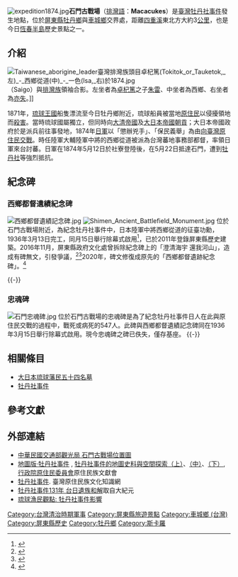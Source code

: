 {{coord|22.1112969|N|120.7606181|E|format=dms|display=title|scale:100000}}
[[File:expedition1874.jpg|thumb]]'''石門古戰場'''（[[排灣語|排灣語]]：'''Macacukes'''）是[[臺灣|臺灣]][[牡丹社事件|牡丹社事件]]發生地點，位於[[屏東縣|屏東縣]][[牡丹鄉|牡丹鄉]]與[[車城鄉_(臺灣)|車城鄉]]交界處，距離[[四重溪|四重溪]]東北方大約3[[公里|公里]]，也是今日[[恆春半島|恆春半島]]歷史景點之一。

== 介紹 ==
[[File:Taiwanese_aborigine_leader臺灣排灣族頭目卓杞篤(Tokitok_or_Tauketok,_左)_-_西鄉從道(中)_-_一色(Isa,_右)於1874.jpg|thumb]]（Saigo）與[[排灣族|排灣族]]領袖合影。左坐者為[[卓杞篤|卓杞篤]]之子[[朱雷|朱雷]]、中坐者為西鄉、右坐者為[[亦失|亦失]]。]]

1871年，[[琉球王國|琉球王國]]船隻漂流至今日牡丹鄉附近，琉球船員被當地[[台灣原住民|原住民]]以侵擾領地而[[八瑤灣事件|殺害]]。當時琉球國屬獨立，但同時向[[大清帝國|大清帝國]]及[[大日本帝國|大日本帝國]][[朝貢|朝貢]]；大日本帝國政府於是派兵前往事發地，1874年[[日軍|日軍]]以「懲辦兇手」、「保民義舉」為由[[牡丹社事件|向臺灣原住民交戰]]。時任陸軍大輔陸軍中將的西鄉從道被派為台灣蕃地事務部都督，率領日軍來台討蕃。日軍在1874年5月12日於社寮登陸後，在5月22日抵達石門，遭到[[牡丹社|牡丹社]]等強烈抵抗。

== 紀念碑 ==
=== 西鄉都督遺績紀念碑 ===
{{main|西鄉都督遺蹟紀念碑}} 
[[File:西鄉都督遺績記念碑.jpg|thumb]]
[[File:Shimen_Ancient_Battlefield_Monument.jpg|thumb]]
位於石門古戰場附近，為紀念牡丹社事件中，日本陸軍中將西鄉從道的征臺功勳，1936年3月13日完工，同月15日舉行除幕式啟用<ref name=":0">{{Cite journal|title=石門の古戰場に西鄉都督の記念碑|author=理蕃の友發行所|url=|journal=理蕃の友|issue=|doi=|others=|year=1936-05-01|volume=|page=|pmid=}}</ref>，已於2011年登錄屏東縣歷史建築。2016年11月，屏東縣政府文化處曾拆除紀念碑上的「澄清海宇 還我河山」，造成有碑無文，引發爭議，<ref>{{Cite web |url=http://news.ltn.com.tw/news/life/paper/1054100 |title=屏縣文化處硬拆 石門古戰場有碑無文 |accessdate=2017-02-19 |archive-date=2017-02-20 |archive-url=https://web.archive.org/web/20170220010944/http://news.ltn.com.tw/news/life/paper/1054100 |dead-url=no }}</ref><ref>{{Cite web |url=http://www.chinatimes.com/newspapers/20161122000625-260106 |title=石門古戰場 「還我河山」被挖光 |accessdate=2017-02-19 |archive-date=2017-02-20 |archive-url=https://web.archive.org/web/20170220010953/http://www.chinatimes.com/newspapers/20161122000625-260106 |dead-url=no }}</ref>2020年，碑文修復成原先的「西鄉都督遺跡紀念碑」。<ref>{{Cite web |url=http://www.pthg.gov.tw/checheng/News_Content.aspx?n=C0520CE60C11AC94&sms=FCB4ADC7DC71311F&s=D06494FB68A26F33 |title=《首頁 > 旅遊資訊 > 名勝古蹟 > 西鄉從道紀念碑、忠魂碑》，屏東縣車城鄉公所官方網站 |accessdate=2016-05-12 |archive-date=2018-03-07 |archive-url=https://web.archive.org/web/20180307082336/https://www.pthg.gov.tw/checheng/News_Content.aspx?n=C0520CE60C11AC94&sms=FCB4ADC7DC71311F&s=D06494FB68A26F33 |dead-url=no }}</ref>

{{-}}

=== 忠魂碑===
{{main|征蕃役戰死病歿忠魂碑}} 
[[File:石門忠魂碑.jpg|thumb]]
位於石門古戰場的忠魂碑是為了紀念牡丹社事件日人在此與原住民交戰的過程中，戰死或病死的547人。此碑與西鄉都督遺績記念碑同在1936年3月15日舉行除幕式啟用。現今忠魂碑之碑已佚失，僅存基座。
{{-}}

== 相關條目 ==

* [[大日本琉球藩民五十四名墓|大日本琉球藩民五十四名墓]]
* [[牡丹社事件|牡丹社事件]]

== 參考文獻==
{{reflist}}

==外部連結==
*[http://www.taiwan.net.tw/m1.aspx?sNo=0001122&id=2524 中華民國交通部觀光局 石門古戰場位置圖] {{Wayback|url=http://www.taiwan.net.tw/m1.aspx?sNo=0001122&id=2524 |date=20120509210326 }}
*[http://ihc.apc.gov.tw/Journals01Catalog.php?id=615 地圖版‧牡丹社事件] {{Wayback|url=http://ihc.apc.gov.tw/Journals01Catalog.php?id=615 |date=20190502223444 }}, [https://web.archive.org/web/20160201162427/http://ihc.apc.gov.tw/Journals.php?pid=615&id=708 牡丹社事件的地圖史料與空間探索（上）]、[https://web.archive.org/web/20160201223234/http://ihc.apc.gov.tw/Journals.php?pid=615&id=709 （中）]、[https://web.archive.org/web/20160201173559/http://ihc.apc.gov.tw/Journals.php?pid=615&id=710 （下）], [[行政院原住民委員會|行政院原住民委員會]]原住民族文獻會
*[https://web.archive.org/web/20160202224001/http://www.knowlegde.ipc.gov.taipei/fp.asp?fpage=cp&xItem=660180&CtNode=7426&mp=cb01 牡丹社事件]. 臺灣原住民族文化知識網
*[http://news.epochtimes.com/b5/5/6/18/n958341.htm 牡丹社事件131年 台日遺族和解]取自大紀元
*[http://librarywork.taiwanschoolnet.org/cyberfair2007/hcps1/p16.htm 琉球漁民觀點: 牡丹社事件影響] {{Wayback|url=http://librarywork.taiwanschoolnet.org/cyberfair2007/hcps1/p16.htm |date=20080516233523 }}


[[Category:台灣清治時期軍事|Category:台灣清治時期軍事]]
[[Category:屏東縣旅遊景點|Category:屏東縣旅遊景點]]
[[Category:車城鄉_(台灣)|Category:車城鄉 (台灣)]]
[[Category:屏東縣歷史|Category:屏東縣歷史]]
[[Category:牡丹鄉|Category:牡丹鄉]]
[[Category:斯卡羅|Category:斯卡羅]]